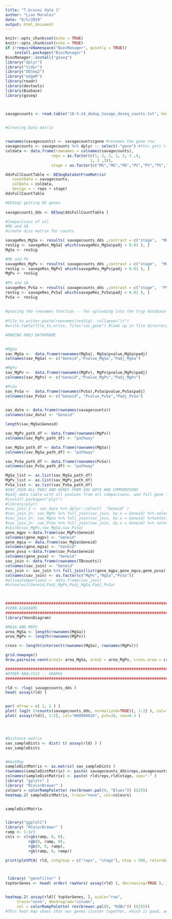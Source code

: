 ```yaml
---
title: "T.brucei data 1"
author: "Lian Morales"
date: "6/5/2019"
output: html_document
---
```


```r
knitr::opts_chunk$set(echo = TRUE)
knitr::opts_chunk$set(echo = TRUE)
if (!requireNamespace("BiocManager", quietly = TRUE))
    install.packages("BiocManager")
BiocManager::install("goseq")
library("dplyr")
library("tidyr")
library("DESeq2")
library("edgeR")
library(readr)
library(devtools)
library(Biobase)
library(goseq)



savagecounts <- read.table("18-5-24_dedup_Savage_deseq_counts.txt", header = TRUE)



```

```r
 
#Creating Data matrix 
 

rownames(savagecounts) <- savagecounts$gene #renames the gene row
savagecounts <- savagecounts %>% dplyr :: select(-"gene") #this gets rid of the name gene in table
coldata <- data.frame(rownames = colnames(savagecounts),
                    reps = as.factor(c(1, 2, 3, 1, 2, 3 ,4,
                                     1, 2 ,3)), 
                    stage = as.factor(c("MG","MG","MG","PV","PV","PV","PV","SA","SA","SA")))

ddsFullCountTable <- DESeqDataSetFromMatrix(
   countData = savagecounts,
   colData = coldata,
   design = ~ reps + stage)
ddsFullCountTable

```

```r
 
#DESeq2 getting DE genes
 
savagecounts_dds <- DESeq(ddsFullCountTable )

```


```r
 
#Comparisons of all 
#MG and SA
#create diss matrix for counts

savageRes_MgSa <- results( savagecounts_dds ,contrast = c("stage",  "MG","SA"))
resSig <- savageRes_MgSa[ which(savageRes_MgSa$padj < 0.01 ), ]
MgSa <- resSig

#MG and PV
savageRes_MgPv <- results( savagecounts_dds ,contrast = c("stage",  "MG","PV"))
resSig <- savageRes_MgPv[ which(savageRes_MgPv$padj < 0.01 ), ]
MgPv <- resSig
 
#PV and SA
savageRes_PvSa <- results( savagecounts_dds ,contrast = c("stage",  "PV","SA"))
resSig <- savageRes_PvSa[ which(savageRes_PvSa$padj < 0.01 ), ]
PvSa <- resSig
 
 
#pasting the rownames function -- for uploading into the tryp database
 
#file_to_write<-paste(rownames(resSig), collapse="\t")
#write.table(file_to_write, file="sav_gene") #look up in file directory, then delete quotation marks as well as the first rows that are not genes


```


```r
 
#MAKING PADJ DATAFRAME
 

#MgSa
sav_MgSa <-  data.frame(rownames(MgSa), MgSa$pvalue,MgSa$padj)
colnames(sav_MgSa) <- c("Geneid","Pvalue_MgSa","Padj_MgSa")

#MgPv
sav_MgPv <-  data.frame(rownames(MgPv), MgPv$pvalue,MgPv$padj)
colnames(sav_MgPv) <- c("Geneid","Pvalue_MgPv","Padj_MgPv")

#PvSa
sav_PvSa <-  data.frame(rownames(PvSa),PvSa$pvalue,PvSa$padj)
colnames(sav_PvSa) <- c("Geneid", "Pvalue_PvSa","Padj_PvSa")
 

sav_data <- data.frame(rownames(savagecounts))
colnames(sav_data) <- "Geneid"

length(sav_MgSa$Geneid)

sav_MgPv_path_df <- data.frame(rownames(MgPv))
colnames(sav_MgPv_path_df) <- "pathway"

sav_MgSa_path_df <- data.frame(rownames(MgSa))
colnames(sav_MgSa_path_df) <- "pathway"

sav_PvSa_path_df <- data.frame(rownames(PvSa))
colnames(sav_PvSa_path_df) <- "pathway"

MgSa_list <- as.list(sav_MgSa_path_df)
MgPv_list <- as.list(sav_MgPv_path_df)
PvSa_list <- as.list(sav_PvSa_path_df)
#SAV_JOIN ALL PADJ AND GENES FROM SAV DATA AND COMPARISONS
#padj data table with all pvalues from all comparisons, and full gene list from savage 
#install.packages("plyr")
#library(plyr)
#sav_join_2 <- sav_data %>% dplyr::select(  "Geneid" )
#sav_join_2<- sav_MgPv %>% full_join(sav_join, by.x = Geneid) %>% select(Geneid,Padj_MgPv)
#sav_join_2<- sav_MgSa %>% full_join(sav_join, by.x = Geneid) %>%select(Geneid,Padj_MgPv,Padj_MgSa)
#sav_join_2<- sav_PvSa %>% full_join(sav_join, by.x = Geneid) %>% select(Geneid,Padj_MgPv,Padj_MgSa,Padj_PvSa)
#cbind(sav_MgPv,sav_MgSa,sav_PvSa)
gene_mgpv <-data.frame(sav_MgPv$Geneid)
colnames(gene_mgpv) <- "Geneid"
gene_mgsa <- data.frame(sav_MgSa$Geneid)
colnames(gene_mgsa) <- "Geneid"
gene_pvsa <-data.frame(sav_PvSa$Geneid)
colnames(gene_pvsa) <- "Geneid"
sav_join <- data.frame(rownames(TBcounts))
colnames(sav_join) <- "Geneid"
sav_join <- sav_join %>% full_join(list(gene_mgpv,gene_mgsa,gene_pvsa), by =  Geneid)
colnames(sav_join) <- as.factor(c("MgPv","MgSa","PvSa"))
#allsavComparisons <- data.frame(sav_join)
#%>%select(Geneid,Padj_MgPv,Padj_MgSa,Padj_PvSa)

 
``` 




```r

#########################################################################################################################
#VENN DIAGRAMS
#########################################################################################################################
library(VennDiagram)

#MGSA AND MGPV
area_MgSa <- length(rownames(MgSa))
area_MgPv <- length(rownames(MgPv))

cross <- length(intersect(rownames(MgSa), rownames(MgPv)))

grid.newpage()
draw.pairwise.venn(area1= area_MgSa, area2 = area_MgPv, cross.area = cross, category = c("MgSa","MgPv"),lty = rep("blank",2),fill = c("light blue", "light green"))

```





```r
#########################################################################################################################
#OTHER ANALYSIS -- GRAPHS
#########################################################################################################################

rld <- rlog( savagecounts_dds )
head( assay(rld) )


par( mfrow = c( 1, 2 ) )
plot( log2( 1+counts(savagecounts_dds, normalized=TRUE)[, 1:2] ), col="#00000020", pch=20, cex=0.3 )
plot( assay(rld)[, 1:2], col="#00000020", pch=20, cex=0.3 )




#Distance matrix
sav_sampleDists <- dist( t( assay(rld) ) )
sav_sampleDists


#HeatMap
sampleDistMatrix <- as.matrix( sav_sampleDists )
rownames(sampleDistMatrix) <- paste( savagecounts_dds$reps,savagecounts_dds$stage, sep="-" )
colnames(sampleDistMatrix) <- paste( rld$reps,rld$stage, sep="-" )
library( "gplots" )
library( "RColorBrewer" )
colours = colorRampPalette( rev(brewer.pal(9, "Blues")) )(255)
heatmap.2( sampleDistMatrix, trace="none", col=colours)


sampleDistMatrix


library("ggplot2")
library( "RColorBrewer" )
ramp <- 1:3/3
cols <- c(rgb(ramp, 0, 0),
          rgb(0, ramp, 0),
          rgb(0, 0, ramp),
          rgb(ramp, 0, ramp))

print(plotPCA( rld, intgroup = c("reps", "stage"), ntop = 500, returnData = FALSE), col = cols)



 library( "genefilter" )
topVarGenes <- head( order( rowVars( assay(rld) ), decreasing=TRUE ), 35 )


heatmap.2( assay(rld)[ topVarGenes, ], scale="row",
     trace="none", dendrogram="column",
     col = colorRampPalette( rev(brewer.pal(9, "RdBu")) )(255))
#This heat map shows that our genes cluster together, which is good, and is expected. Also using the dendrogram(the tree) we can see that the MG and the PCV are more closely related than the SA, and more closely which stages 1,2,3,4 are more closely related. 
```



